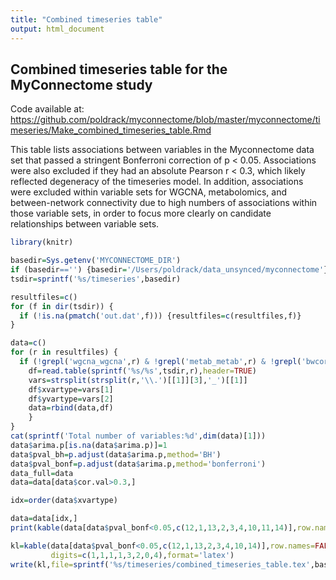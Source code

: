 ```yaml
---
title: "Combined timeseries table"
output: html_document
---
```


## Combined timeseries table for the MyConnectome study

Code available at: [https://github.com/poldrack/myconnectome/blob/master/myconnectome/timeseries/Make_combined_timeseries_table.Rmd](https://github.com/poldrack/myconnectome/blob/master/myconnectome/timeseries/Make_combined_timeseries_table.Rmd)

This table lists associations between variables in the Myconnectome data set that passed a stringent Bonferroni correction of p < 0.05.  Associations were also excluded if they had an absolute Pearson r $<$ 0.3, which likely reflected degeneracy of the timeseries model. In addition,  associations were excluded within variable sets for WGCNA, metabolomics, and between-network connectivity due to high numbers of associations within those variable sets, in order to focus more clearly on candidate relationships between variable sets.  

```r

library(knitr)

basedir=Sys.getenv('MYCONNECTOME_DIR')
if (basedir=='') {basedir='/Users/poldrack/data_unsynced/myconnectome'}
tsdir=sprintf('%s/timeseries',basedir)

resultfiles=c()
for (f in dir(tsdir)) {
  if (!is.na(pmatch('out.dat',f))) {resultfiles=c(resultfiles,f)}
}

data=c()
for (r in resultfiles) {
  if (!grepl('wgcna_wgcna',r) & !grepl('metab_metab',r) & !grepl('bwcorr_bwcorr',r)  & !grepl('pindex',r) & !grepl('netdat',r)) {
    df=read.table(sprintf('%s/%s',tsdir,r),header=TRUE)
    vars=strsplit(strsplit(r,'\\.')[[1]][3],'_')[[1]]
    df$xvartype=vars[1]
    df$yvartype=vars[2]
    data=rbind(data,df)
    }
}
cat(sprintf('Total number of variables:%d',dim(data)[1]))
data$arima.p[is.na(data$arima.p)]=1
data$pval_bh=p.adjust(data$arima.p,method='BH')
data$pval_bonf=p.adjust(data$arima.p,method='bonferroni')
data_full=data
data=data[data$cor.val>0.3,]

idx=order(data$xvartype) 

data=data[idx,]
print(kable(data[data$pval_bonf<0.05,c(12,1,13,2,3,4,10,11,14)],row.names=FALSE))

kl=kable(data[data$pval_bonf<0.05,c(12,1,13,2,3,4,10,14)],row.names=FALSE,
         digits=c(1,1,1,1,3,2,0,4),format='latex')
write(kl,file=sprintf('%s/timeseries/combined_timeseries_table.tex',basedir))

```